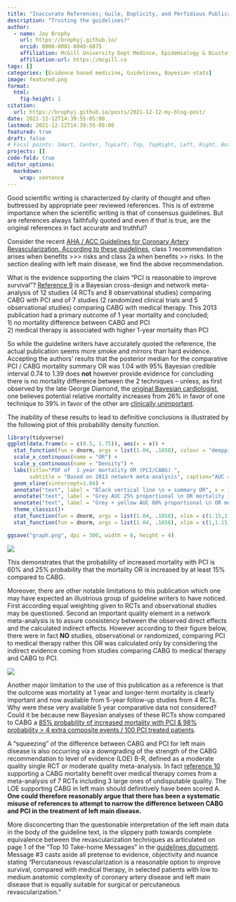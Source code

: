 ```yaml
---
title: "Inaccurate References; Guile, Duplicity, and Perfidious Publications"
description: "Trusting the guidelines?"
author:
  - name: Jay Brophy
    url: https://brophyj.github.io/
    orcid: 0000-0001-8049-6875
    affiliation: McGill University Dept Medince, Epidemiology & Biostatistics
    affiliation-url: https://mcgill.ca 
tags: []
categories: [Evidence based medicine, Guidelines, Bayesian stats]
image: featured.png
format: 
  html:
    fig-height: 1
citation: 
  url: https://brophyj.github.io/posts/2021-12-12-my-blog-post/ 
date: 2021-12-12T14:39:55-05:00
lastmod: 2021-12-12T14:39:55-05:00
featured: true
draft: false
# Focal points: Smart, Center, TopLeft, Top, TopRight, Left, Right, BottomLeft, Bottom, BottomRight.
projects: []
code-fold: true
editor_options: 
  markdown: 
    wrap: sentence
---
```


Good scientific writing is characterized by clarity of thought and often buttressed by appropriate peer reviewed references. This is of extreme importance when the scientific writing is that of consensus guidelines. But are references always faithfully quoted and even if that is true, are the original references in fact accurate and truthful?       

Consider the recent [AHA / ACC Guidelines for Coronary Artery Revascularization. According to these guidelines](https://www.jacc.org/doi/10.1016/j.jacc.2021.09.006), class 1 recommendation arises when benefits \>\>\> risks and class 2a when benefits \>\> risks. In the section dealing with left main disease, we find the above recommendation.

What is the evidence supporting the claim "PCI is reasonable to improve survival"? [Reference 9](https://pubmed.ncbi.nlm.nih.gov/23674397/) is a Bayesian cross-design and network meta-analysis of 12 studies (4 RCTs and 8 observational studies) comparing CABG with PCI and of 7 studies (2 randomized clinical trials and 5 observational studies) comparing CABG with medical therapy. This 2013 publication had a primary outcome of 1 year mortality and concluded;\
1) no mortality difference between CABG and PCI\
2) medical therapy is associated with higher 1-year mortality than PCI

So while the guideline writers have accurately quoted the reference, the actual publication seems more smoke and mirrors than hard evidence. Accepting the authors' results that the posterior median for the comparative PCI / CABG mortality summary OR was 1.04 with 95% Bayesian credible interval 0.74 to 1.39 does **not** however provide evidence for concluding there is no mortality difference between the 2 techniques -- unless, as first observed by the late George Diamond, the [original Bayesian cardiologist](https://www.ajconline.org/article/S0002-9149(16)30024-8/pdf), one believes potential relative mortality increases from 26% in favor of one technique to 39% in favor of the other are [clinically unimportant](https://www.ahajournals.org/doi/10.1161/CIRCULATIONAHA.113.004321).

The inability of these results to lead to definitive conclusions is illustrated by the following plot of this probability density function.

```r
library(tidyverse)
ggplot(data.frame(x = c(0.5, 1.75)), aes(x = x)) +
  stat_function(fun = dnorm, args = list(1.04, .1658), colour = "deeppink") +
  scale_x_continuous(name = "OR") +
  scale_y_continuous(name = "Density") +
  labs(title="PDF of  1 year mortality OR (PCI/CABG) ",
       subtitle = "Based on 2013 network meta-analysis", caption="AUC = area under the curve\n     PDF = probability density function") +
  geom_vline(xintercept=1.04) +
  annotate("text", label = "Black vertical line \n = summary OR", x = 1.1, y = 0.5, color = "black", hjust=0) +
  annotate("text", label = "Grey AUC 25% proportional \n OR mortality increased by at least 15% with PCI", x = 0.75, y = 1.5, color = "black", hjust=0) +
  annotate("text", label = "Grey + yellow AUC 60% proportional \n OR mortality increased with PCI", x = 0.75, y = 2.0, color = "black", hjust=0) +
  theme_classic()+
  stat_function(fun = dnorm, args = list(1.04, .1658), xlim = c(1.15,1.7), geom = "area", alpha = 0.2) +
  stat_function(fun = dnorm, args = list(1.04, .1658), xlim = c(1,1.15), geom = "area", alpha = 0.2, fill = "yellow") 

ggsave("graph.png", dpi = 300, width = 8, height = 4)  


```

![](graph.png)          

This demonstrates that the probability of increased mortality with PCI is 60% and 25% probability that the mortality OR is increased by at least 15% compared to CABG.

Moreover, there are other notable limitations to this publication which one may have expected an illustrious group of guideline writers to have noticed. First according equal weighting given to RCTs and observational studies may be questioned. Second an important quality element in a network meta-analysis is to assure consistency between the observed direct effects and the calculated indirect effects. However according to their figure below, there were in fact **NO** studies, observational or randomized, comparing PCI to medical therapy rather this OR was calculated only by considering the indirect evidence coming from studies comparing CABG to medical therapy and CABG to PCI.

![](pic1.png)      

Another major limitation to the use of this publication as a reference is that the outcome was mortality at 1 year and longer-term mortality is clearly important and now available from 5-year follow-up studies from 4 RCTs. Why were these very available 5 year comparative data not considered? Could it be because new Bayesian analyses of these RCTs show compared to CABG a [85% probability of increased mortality with PCI & 98% probability \> 4 extra composite events / 100 PCI treated patients](https://jamanetwork.com/journals/jamainternalmedicine/fullarticle/2766594).

A "squeezing" of the difference between CABG and PCI for left main disease is also occurring via a downgrading of the strength of the CABG recommendation to level of evidence (LOE) B-R, defined as a moderate quality single RCT or moderate quality meta-analysis. In fact [reference 10](https://pubmed.ncbi.nlm.nih.gov/7914958/) supporting a CABG mortality benefit over medical therapy comes from a meta-analysis of 7 RCTs including 3 large ones of undisputable quality. The LOE supporting CABG in left main should definitively have been scored A. **One could therefore reasonably argue that there has been a systematic misuse of references to attempt to narrow the difference between CABG and PCI in the treatment of left main disease.**

More disconcerting than the questionable interpretation of the left main data in the body of the guideline text, is the slippery path towards complete equivalence between the revascularization techniques as articulated on page 1 of the "Top 10 Take-home Messages" in the [guidelines document](https://www.jacc.org/doi/10.1016/j.jacc.2021.09.006). Message #3 casts aside all pretense to evidence, objectivity and nuance stating "Percutaneous revascularization is a reasonable option to improve survival, compared with medical therapy, in selected patients with low to medium anatomic complexity of coronary artery disease and left main disease that is equally suitable for surgical or percutaneous revascularization."
